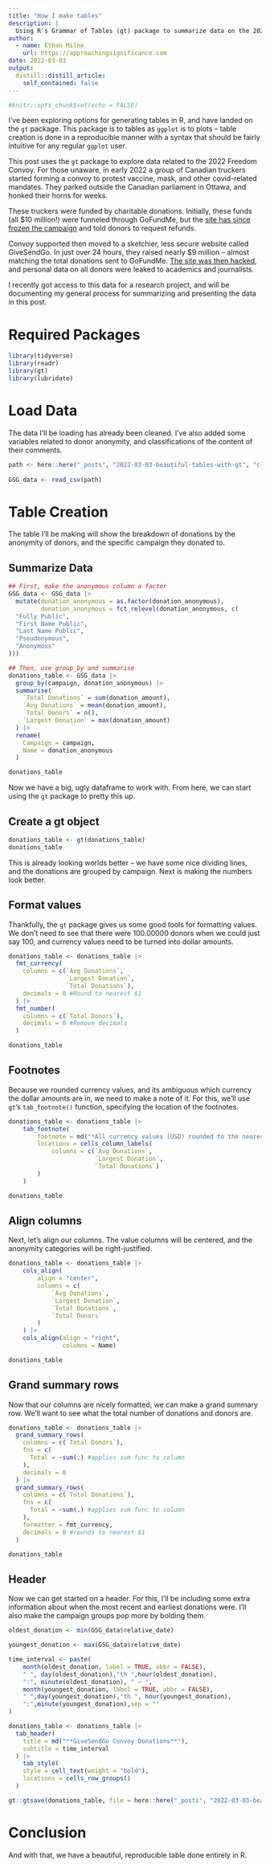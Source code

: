 ```yaml
---
title: "How I make tables"
description: |
  Using R's Grammar of Tables (gt) package to summarize data on the 2022 Freedom Convoy
author:
  - name: Ethan Milne
    url: https://approachingsignificance.com
date: 2022-03-03
output:
  distill::distill_article:
    self_contained: false
---
```



```r
#knitr::opts_chunk$set(echo = FALSE)
```

I've been exploring options for generating tables in R, and have landed on the `gt` package. This package is to tables as `ggplot` is to plots -- table creation is done in a reproducible manner with a syntax that should be fairly intuitive for any regular `ggplot` user.

This post uses the `gt` package to explore data related to the 2022 Freedom Convoy. For those unaware, in early 2022 a group of Canadian truckers started forming a convoy to protest vaccine, mask, and other covid-related mandates. They parked outside the Canadian parliament in Ottawa, and honked their horns for weeks.

These truckers were funded by charitable donations. Initially, these funds (all $10 million!) were funneled through GoFundMe, but the [site has since frozen the campaign](https://www.theglobeandmail.com/canada/article-gofundme-scuttles-campaign-for-trucker-convoy-stops-release-of-10/) and told donors to request refunds.

Convoy supported then moved to a sketchier, less secure website called GiveSendGo. In just over 24 hours, they raised nearly $9 million -- almost matching the total donations sent to GoFundMe. [The site was then hacked](https://nationalpost.com/news/civil-servants-nasa-employees-and-an-american-billionaire-among-donors-leaked-in-givesendgo-hack), and personal data on all donors were leaked to academics and journalists.

I recently got access to this data for a research project, and will be documenting my general process for summarizing and presenting the data in this post.


# Required Packages
```r
library(tidyverse)
library(readr)
library(gt)
library(lubridate)
```

# Load Data
The data I'll be loading has already been cleaned. I've also added some variables related to donor anonymity, and classifications of the content of their comments.

```r
path <- here::here("_posts", "2022-03-03-beautiful-tables-with-gt", "cleanGSG.csv")
    
GSG_data <- read_csv(path)
```
# Table Creation
The table I'll be making will show the breakdown of donations by the anonymity of donors, and the specific campaign they donated to.

## Summarize Data
```r
## First, make the anonymous column a factor
GSG_data <- GSG_data |>
  mutate(donation_anonymous = as.factor(donation_anonymous),
         donation_anonymous = fct_relevel(donation_anonymous, c(
  "Fully Public",
  "First Name Public",
  "Last Name Public",
  "Pseudonymous",
  "Anonymous"
)))

## Then, use group_by and summarise
donations_table <- GSG_data |>
  group_by(campaign, donation_anonymous) |>
  summarise(
    `Total Donations` = sum(donation_amount),
    `Avg Donations` = mean(donation_amount),
    `Total Donors` = n(),
    `Largest Donation` = max(donation_amount)
  ) |>
  rename(
    Campaign = campaign,
    Name = donation_anonymous
  )

donations_table
```

Now we have a big, ugly dataframe to work with. From here, we can start using the `gt` package to pretty this up.

## Create a gt object
```r
donations_table <- gt(donations_table)
donations_table
```

This is already looking worlds better -- we have some nice dividing lines, and the donations are grouped by campaign. Next is making the numbers look better.

## Format values
Thankfully, the `gt` package gives us some good tools for formatting values. We don't need to see that there were 100.00000 donors when we could just say 100, and currency values need to be turned into dollar amounts.

```r
donations_table <- donations_table |>
  fmt_currency(
    columns = c(`Avg Donations`, 
                `Largest Donation`, 
                `Total Donations`),
    decimals = 0 #Round to nearest $1
  ) |>
  fmt_number(
    columns = c(`Total Donors`),
    decimals = 0 #Remove decimals
  )

donations_table
```

## Footnotes
Because we rounded currency values, and its ambiguous which currency the dollar amounts are in, we need to make a note of it. For this, we'll use `gt`'s `tab_footnote()` function, specifying the location of the footnotes.

```r
donations_table <- donations_table |>
    tab_footnote(
        footnote = md("*All currency values (USD) rounded to the nearest dollar*"),
        locations = cells_column_labels(
            columns = c(`Avg Donations`,
                        `Largest Donation`,
                        `Total Donations`)
        )
    ) 

donations_table
```

## Align columns
Next, let's align our columns. The value columns will be centered, and the anonymity categories will be right-justified.

```r
donations_table <- donations_table |>
    cols_align(
        align = "center",
        columns = c(
            `Avg Donations`,
            `Largest Donation`,
            `Total Donations`,
            `Total Donors`
        )
    ) |>
    cols_align(align = "right",
               columns = Name)

donations_table
```

## Grand summary rows
Now that our columns are nicely formatted, we can make a grand summary row. We'll want to see what the total number of donations and donors are.

```r
donations_table <- donations_table |>
  grand_summary_rows(
    columns = c(`Total Donors`),
    fns = c(
      Total = ~sum(.) #applies sum func to column
    ),
    decimals = 0
  ) |>
  grand_summary_rows(
    columns = c(`Total Donations`),
    fns = c(
      Total = ~sum(.) #applies sum func to column
    ),
    formatter = fmt_currency,
    decimals = 0 #rounds to nearest $1
  )

donations_table
```

## Header
Now we can get started on a header. For this, I'll be including some extra information about when the most recent and earliest donations were. I'll also make the campaign groups pop more by bolding them.

```r
oldest_donation <- min(GSG_data$relative_date)

youngest_donation <- max(GSG_data$relative_date)

time_interval <- paste(
    month(oldest_donation, label = TRUE, abbr = FALSE),
    " ", day(oldest_donation),"th ",hour(oldest_donation),
    ":", minute(oldest_donation), " — ",
    month(youngest_donation, label = TRUE, abbr = FALSE),
    " ",day(youngest_donation),"th ", hour(youngest_donation),
    ":",minute(youngest_donation),sep = ""
)

donations_table <- donations_table |>
  tab_header(
    title = md("**GiveSendGo Convoy Donations**"),
    subtitle = time_interval 
  ) |>
    tab_style(
    style = cell_text(weight = "bold"),
    locations = cells_row_groups()
  )
```

```r
gt::gtsave(donations_table, file = here::here("_posts", "2022-03-03-beautiful-tables-with-gt", "final_table.png"))
```


# Conclusion
And with that, we have a beautiful, reproducible table done entirely in R. 